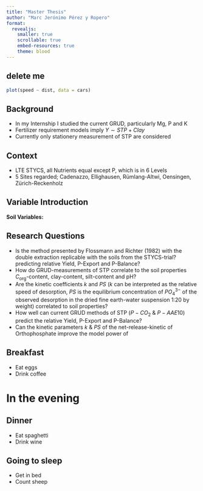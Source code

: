 ```yaml
---
title: "Master Thesis"
author: "Marc Jerónimo Pérez y Ropero"
format: 
  revealjs:
    smaller: true
    scrollable: true
    embed-resources: true
    theme: blood
---
```



## delete me
```r
plot(speed ~ dist, data = cars)
```

## Background

- In my Internship I studied the current GRUD, particularly Mg, P and K 
- Fertilizer requirement models imply $Y\sim STP + Clay$
- Currently only stationery measurement of STP are considered

## Context

- LTE STYCS, all Nutrients equal except P, which is in 6 Levels
- 5 Sites regarded; Cadenazzo, Ellighausen, Rümlang-Altwi, Oensingen, Zürich-Reckenholz


## Variable Introduction

**Soil Variables:**


## Research Questions
- Is the method presented by Flossmann and Richter (1982) with the double extraction replicable with the soils from the STYCS-trial?
predicting relative Yield, P-Export and P-Balance?
- How do GRUD-measurements of STP correlate to the soil properties $C_\text{org}$-content, clay-content, silt-content and pH?
- Are the kinetic coefficients $k$ and $PS$ ($k$ can be interpreted as the relative speed of desorption, $PS$ is the equilibrium concentration of $PO_4^{3-}$ of the observed desorption in the dried fine earth-water suspension 1:20 by weight) correlated to soil properties?
- How well can current GRUD methods of STP ($P-CO_2$ & $P-AAE10$) predict the relative Yield, P-Export and P-Balance?
- Can the kinetic parameters $k$ & $PS$ of the net-release-kinetic of Orthophosphate improve the model power of 

## Breakfast

-   Eat eggs
-   Drink coffee

# In the evening

## Dinner

-   Eat spaghetti
-   Drink wine

## Going to sleep

-   Get in bed
-   Count sheep
